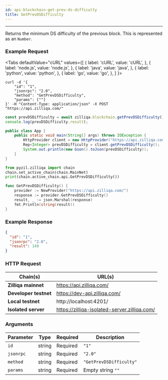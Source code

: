 ```yaml
---
id: api-blockchain-get-prev-ds-difficulty
title: GetPrevDSDifficulty
---
```


---
Returns the minimum DS difficulty of the previous block. This is represented as an `Number`.

### Example Request



<Tabs
  defaultValue="cURL"
  values={[
    { label: 'cURL', value: 'cURL', },
    { label: 'node.js', value: 'node.js', },
    { label: 'java', value: 'java', },
    { label: 'python', value: 'python', },
    { label: 'go', value: 'go', },
  ]
}>

<TabItem value="cURL">

```shell
curl -d '{
    "id": "1",
    "jsonrpc": "2.0",
    "method": "GetPrevDSDifficulty",
    "params": [""]
}' -H "Content-Type: application/json" -X POST "https://api.zilliqa.com/"
```
</TabItem>
<TabItem value="node.js">

```js
const prevDSDifficulty = await zilliqa.blockchain.getPrevDSDifficulty();
console.log(prevDSDifficulty.result);
```
</TabItem>
<TabItem value="java">

```java
public class App {
    public static void main(String[] args) throws IOException {
        HttpProvider client = new HttpProvider("https://api.zilliqa.com/");
        Rep<Integer> prevDSDifficulty = client.getPrevDSDifficulty();
        System.out.println(new Gson().toJson(prevDSDifficulty));
    }
}
```
</TabItem>
<TabItem value="python">

```python
from pyzil.zilliqa import chain
chain.set_active_chain(chain.MainNet)
print(chain.active_chain.api.GetPrevDSDifficulty())
```
</TabItem>

<TabItem value="go">

```go
func GetPrevDSDifficulty() {
	provider := NewProvider("https://api.zilliqa.com/")
	response := provider.GetPrevDSDifficulty()
	result, _ := json.Marshal(response)
	fmt.Println(string(result))
}
```
</TabItem>
</Tabs>

### Example Response

```json
{
  "id": "1",
  "jsonrpc": "2.0",
  "result": 149
}
```

### HTTP Request

| Chain(s)              | URL(s)                       |
| --------------------- | ---------------------------- |
| **Zilliqa mainnet**   | https://api.zilliqa.com/     |
| **Developer testnet** | https://dev-api.zilliqa.com/ |
| **Local testnet**     | http://localhost:4201/       |
| **Isolated server**   | https://zilliqa-isolated-server.zilliqa.com/       |

### Arguments

| Parameter | Type   | Required | Description             |
| --------- | ------ | -------- | ----------------------- |
| `id`      | string | Required | `"1"`                   |
| `jsonrpc` | string | Required | `"2.0"`                 |
| `method`  | string | Required | `"GetPrevDSDifficulty"` |
| `params`  | string | Required | Empty string `""`       |